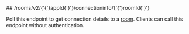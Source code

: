 
<MethodPill method="get" />
## /rooms/v2/{'{'}appId{'}'}/connectioninfo/{'{'}roomId{'}'}

Poll this endpoint to get connection details to a [room](https://hathora.dev/docs/concepts/hathora-entities#room). Clients can call this endpoint without authentication.